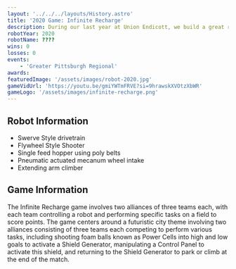 ```yaml
---
layout: '../../../layouts/History.astro'
title: '2020 Game: Infinite Recharge'
description: During our last year at Union Endicott, we build a great robot, but were unable to compete because of COVID-19.
robotYear: 2020
robotName: ????
wins: 0
losses: 0
events: 
    - 'Greater Pittsburgh Regional'
awards:
featuredImage: '/assets/images/robot-2020.jpg'
gameVidUrl: 'https://youtu.be/gmiYWTmFRVE?si=9hrawskXVOtzXbWR'
gameLogo: '/assets/images/infinite-recharge.png'
---
```


## Robot Information

- Swerve Style drivetrain
- Flywheel Style Shooter
- Single feed hopper using poly belts
- Pneumatic actuated mecanum wheel intake
- Extending arm climber 

## Game Information

The Infinite Recharge game involves two alliances of three teams each, with each team controlling a robot and performing specific tasks on a field to score points. The game centers around a futuristic city theme involving two alliances consisting of three teams each competing to perform various tasks, including shooting foam balls known as Power Cells into high and low goals to activate a Shield Generator, manipulating a Control Panel to activate this shield, and returning to the Shield Generator to park or climb at the end of the match.
